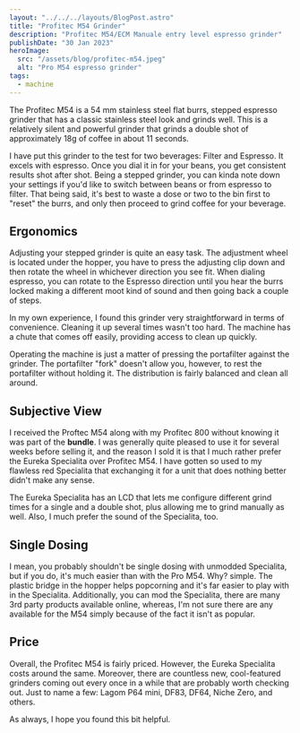 ```yaml
---
layout: "../../../layouts/BlogPost.astro"
title: "Profitec M54 Grinder"
description: "Profitec M54/ECM Manuale entry level espresso grinder"
publishDate: "30 Jan 2023"
heroImage:
  src: "/assets/blog/profitec-m54.jpeg"
  alt: "Pro M54 espresso grinder"
tags:
  - machine
---
```


The Profitec M54 is a 54 mm stainless steel flat burrs, stepped espresso grinder that has a classic stainless steel look and grinds well. This is a relatively silent and powerful grinder that grinds a double shot of approximately 18g of coffee in about 11 seconds.

I have put this grinder to the test for two beverages: Filter and Espresso. It excels with espresso. Once you dial it in for your beans, you get consistent results shot after shot. Being a stepped grinder, you can kinda note down your settings if you'd like to switch between beans or from espresso to filter. That being said, it's best to waste a dose or two to the bin first to "reset" the burrs, and only then proceed to grind coffee for your beverage.

## Ergonomics
Adjusting your stepped grinder is quite an easy task. The adjustment wheel is located under the hopper, you have to press the adjusting clip down and then rotate the wheel in whichever direction you see fit. When dialing espresso, you can rotate to the Espresso direction until you hear the burrs locked making a different moot kind of sound and then going back a couple of steps.

In my own experience, I found this grinder very straightforward in terms of convenience. Cleaning it up several times wasn't too hard. The machine has a chute that comes off easily, providing access to clean up quickly.

Operating the machine is just a matter of pressing the portafilter against the grinder. The portafilter "fork" doesn't allow you, however, to rest the portafilter without holding it. The distribution is fairly balanced and clean all around.

## Subjective View
I received the Proftec M54 along with my Profitec 800 without knowing it was part of the __bundle__. I was generally quite pleased to use it for several weeks before selling it, and the reason I sold it is that I much rather prefer the Eureka Specialita over Profitec M54. I have gotten so used to my flawless red Specialita that exchanging it for a unit that does nothing better didn't make any sense.

The Eureka Specialita has an LCD that lets me configure different grind times for a single and a double shot, plus allowing me to grind manually as well. Also, I much prefer the sound of the Specialita, too.

## Single Dosing 
I mean, you probably shouldn't be single dosing with unmodded Specialita, but if you do, it's much easier than with the Pro M54. Why? simple. The plastic bridge in the hopper helps popcorning and it's far easier to play with in the Specialita. Additionally, you can mod the Specialita, there are many 3rd party products available online, whereas, I'm not sure there are any available for the M54 simply because of the fact it isn't as popular.

## Price
Overall, the Profitec M54 is fairly priced. However, the Eureka Specialita costs around the same. Moreover, there are countless new, cool-featured grinders coming out every once in a while that are probably worth checking out. Just to name a few: Lagom P64 mini, DF83, DF64, Niche Zero, and others.

As always, I hope you found this bit helpful.
